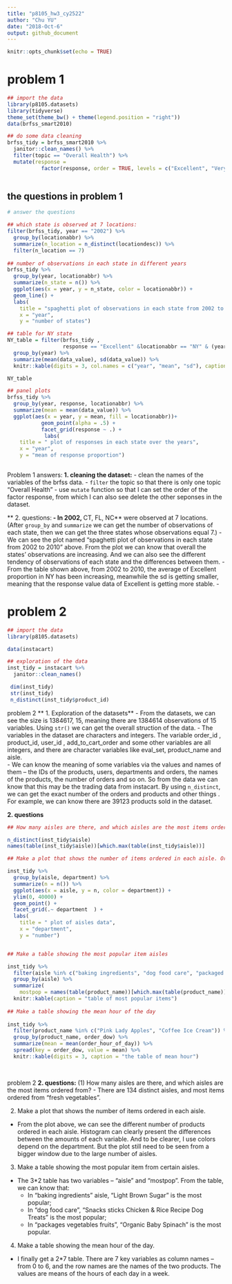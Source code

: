 ```yaml
---
title: "p8105_hw3_cy2522"
author: "Chu YU"
date: "2018-Oct-6"
output: github_document
---
```


```r
knitr::opts_chunk$set(echo = TRUE)
```

# problem 1
```r
## import the data
library(p8105.datasets)
library(tidyverse)
theme_set(theme_bw() + theme(legend.position = "right"))
data(brfss_smart2010)

## do some data cleaning
brfss_tidy = brfss_smart2010 %>% 
  janitor::clean_names() %>%
  filter(topic == "Overall Health") %>%
  mutate(response = 
           factor(response, order = TRUE, levels = c("Excellent", "Very good", "Good", "Fair","Poor"))) 
  
```

## the questions in problem 1
```r
# answer the questions

## which state is observed at 7 locations:
filter(brfss_tidy, year == "2002") %>% 
  group_by(locationabbr) %>%
  summarize(n_location = n_distinct(locationdesc)) %>%
  filter(n_location == 7)
  
## number of observations in each state in different years
brfss_tidy %>% 
  group_by(year, locationabbr) %>%
  summarize(n_state = n()) %>%
  ggplot(aes(x = year, y = n_state, color = locationabbr)) +
  geom_line() +
  labs( 
    title = "spaghetti plot of observations in each state from 2002 to 2010",
    x = "year",
    y = "number of states")

## table for NY state
NY_table = filter(brfss_tidy , 
                  response == "Excellent" &locationabbr == "NY" & (year == "2002" | year == "2006"| year == "2010")) %>%
  group_by(year) %>%
  summarize(mean(data_value), sd(data_value)) %>%
  knitr::kable(digits = 3, col.names = c("year", "mean", "sd"), caption = "the form of Excellent response data in NY") 

NY_table

## panel plots
brfss_tidy %>% 
  group_by(year, response, locationabbr) %>%
  summarize(mean = mean(data_value)) %>%
  ggplot(aes(x = year, y = mean, fill = locationabbr))+
           geom_point(alpha = .5) +
           facet_grid(response ~ .) +
            labs( 
    title = " plot of responses in each state over the years",
    x = "year",
    y = "mean of response proportion")
           

```
 Problem 1 answers:
 **1. cleaning the dataset:**
    - clean the names of the variables of the brfss data.
    - `filter` the topic so that there is only one topic "Overall Health"
    - use `mutate` function so that I can set the order of the factor response, from which I can also see delete the other seponses in the dataset.

** 2. questions:**
    - In 2002, **CT, FL, NC** were observed at 7 locations. 
    (After `group_by` and `summarize` we can get the number of observations of each state, then we can get the three states whose observations equal 7.)
    - We can see the plot named "spaghetti plot of observations in each state from 2002 to 2010" above. From the plot we can know that overall the states' observations are increasing. And we can also see the different tendency of observations of each state and the differences between them.
    - From the table shown above, from 2002 to 2010, the average of Excellent proportion in NY has been increasing, meanwhile the sd is getting smaller, meaning that the response value data of Excellent is getting more stable.
    - 

# problem 2
```r
## import the data
library(p8105.datasets)

data(instacart)

## exploration of the data
inst_tidy = instacart %>%
  janitor::clean_names()

 dim(inst_tidy)
 str(inst_tidy)
 n_distinct(inst_tidy$product_id) 
```
 problem 2
** 1. Exploration of the datasets**
   - From the datasets, we can see the size is  1384617, 15, meaning there are 1384614 observations of 15 variables. Using `str()` we can get the overall struction of the data.
   - The variables in the dataset are characters and integers. The variable order_id , product_id, user_id , add_to_cart_order and some other variables are all integers, and there are character variables like eval_set, product_name and aisle.  
   - We can know the meaning of some variables via the values and names of them -- the IDs of the products, users, departments and orders, the names of the products, the number of orders and so on. So from the data we can know that this may be the trading data from instacart. By using `n_distinct`, we can get the exact number of the orders and products and other things . For example, we can know there are 39123 products sold in the dataset.
   
**2. questions**
```r
## How many aisles are there, and which aisles are the most items ordered from?

n_distinct(inst_tidy$aisle)
names(table(inst_tidy$aisle))[which.max(table(inst_tidy$aisle))]

## Make a plot that shows the number of items ordered in each aisle. Order aisles sensibly, and organize your plot so others can read it.

inst_tidy %>%
  group_by(aisle, department) %>%
  summarize(n = n()) %>%
  ggplot(aes(x = aisle, y = n, color = department)) +
  ylim(0, 40000) +
  geom_point() +
  facet_grid(.~ department  ) +
  labs( 
    title = " plot of aisles data",
    x = "department",
    y = "number")


## Make a table showing the most popular item aisles 

inst_tidy %>%
  filter(aisle %in% c("baking ingredients", "dog food care", "packaged vegetables fruits")) %>%
  group_by(aisle) %>%
  summarize(
    mostpop = names(table(product_name))[which.max(table(product_name))]) %>%
  knitr::kable(caption = "table of most popular items")
  
## Make a table showing the mean hour of the day
 
inst_tidy %>% 
  filter(product_name %in% c("Pink Lady Apples", "Coffee Ice Cream")) %>%
  group_by(product_name, order_dow) %>%
  summarize(mean = mean(order_hour_of_day)) %>%
  spread(key = order_dow, value = mean) %>%
  knitr::kable(digits = 3, caption = "the table of mean hour")
  
  
```
 
problem 2
**2. questions:**
(1) How many aisles are there, and which aisles are the most items ordered from?
- There are 134 distinct aisles, and most items ordered from "fresh vegetables".

(2) Make a plot that shows the number of items ordered in each aisle. 
- From the plot above, we can see the different number of products ordered in each aisle. Histogram can clearly present the differences between the amounts of each variable. And to be clearer, I use colors depend on the department. But the plot still need to be seen from a bigger window due to the large number of aisles.

(3) Make a table showing the most popular item from certain aisles.
- The 3*2 table has two variables -- "aisle" and "mostpop". From the table,  we can know that:
  - In "baking ingredients" aisle, "Light Brown Sugar" is the most popular;
  - In "dog food care", "Snacks sticks Chicken & Rice Recipe Dog Treats" is the most popular;
  - In "packages vegetables fruits", "Organic Baby Spinach" is the most popular.
  
(4) Make a table showing the mean hour of the day.
- I finally get a 2*7 table. There are 7 key variables as column names -- from 0 to 6, and the row names are the names of the two products. The values are means of the hours of each day in a week. 
